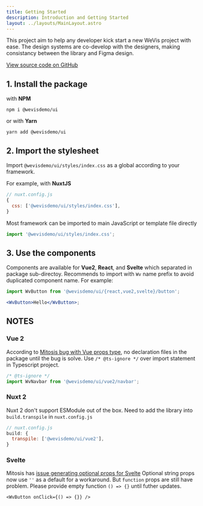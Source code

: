 ```yaml
---
title: Getting Started
description: Introduction and Getting Started
layout: ../layouts/MainLayout.astro
---
```


This project aim to help any developer kick start a new WeVis project with ease. The design systems are co-develop with the designers, making consistancy between the library and Figma design.

[View source code on GitHub](https://github.com/wevisdemo/design-systems)

## 1. Install the package

with **NPM**

```shell
npm i @wevisdemo/ui
```

or with **Yarn**

```shell
yarn add @wevisdemo/ui
```

## 2. Import the stylesheet

Import `@wevisdemo/ui/styles/index.css` as a global according to your framework.

For example, with **NuxtJS**

```js
// nuxt.config.js
{
  css: ['@wevisdemo/ui/styles/index.css'],
}
```

Most framework can be imported to main JavaScript or template file directly

```js
import '@wevisdemo/ui/styles/index.css';
```

## 3. Use the components

Components are available for **Vue2**, **React**, and **Svelte** which separated in package sub-directoy. Recommends to import with `Wv` name prefix to avoid duplicated component name. For example:

```jsx
import WvButton from '@wevisdemo/ui/{react,vue2,svelte}/button';

<WvButton>Hello</WvButton>;
```

## NOTES

### Vue 2

According to [Mitosis bug with Vue props type](https://github.com/BuilderIO/mitosis/issues/847), no declaration files in the package until the bug is solve. Use `/* @ts-ignore */` over import statement in Typescript project.

```ts
/* @ts-ignore */
import WvNavbar from '@wevisdemo/ui/vue2/navbar';
```

### Nuxt 2

Nuxt 2 don't support ESModule out of the box. Need to add the library into `build.transpile` in `nuxt.config.js`

```js
// nuxt.config.js
build: {
  transpile: ['@wevisdemo/ui/vue2'],
}
```

### Svelte

Mitosis has [issue generating optional props for Svelte](https://github.com/BuilderIO/mitosis/issues/913) Optional string props now use `''` as a default for a workaround. But `function` props are still have problem. Please provide empty function `() => {}` until futher updates.

```svelte
<WvButton onClick={() => {}} />
```
